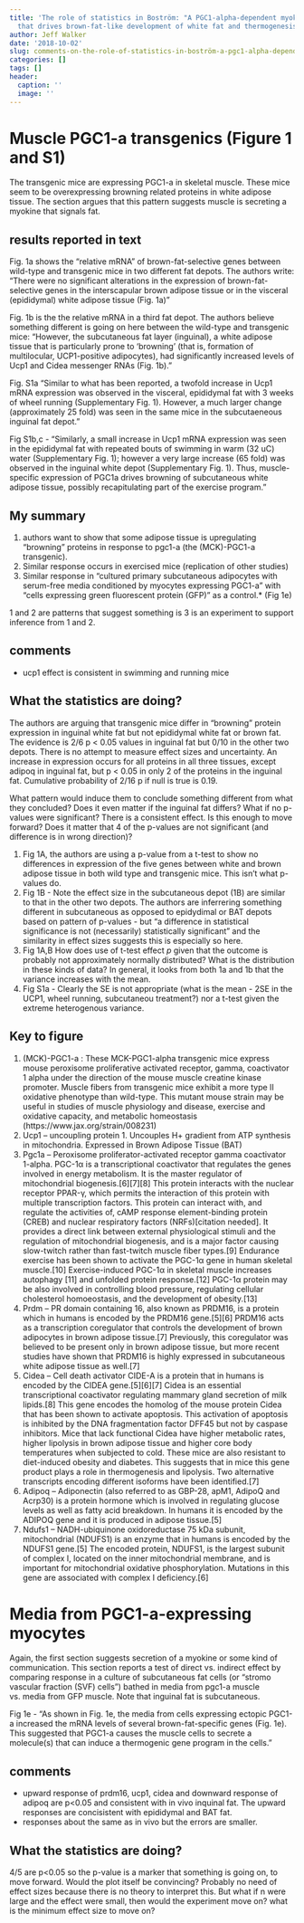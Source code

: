 ```yaml
---
title: 'The role of statistics in Boström: "A PGC1-alpha-dependent myokine
  that drives brown-fat-like development of white fat and thermogenesis"'
author: Jeff Walker
date: '2018-10-02'
slug: comments-on-the-role-of-statistics-in-boström-a-pgc1-alpha-dependent-myokine-that-drives-brown-fat-like-development-of-white-fat-and-thermogenesis
categories: []
tags: []
header:
  caption: ''
  image: ''
---
```


# Muscle PGC1-a transgenics (Figure 1 and S1)

The transgenic mice are expressing PGC1-a in skeletal muscle. These mice seem to be overexpressing browning related proteins in white adipose tissue. The section argues that this pattern suggests muscle is secreting a myokine that signals fat.

## results reported in text
Fig. 1a shows the "relative mRNA" of brown-fat-selective genes between wild-type and transgenic mice in two different fat depots. The authors write: "There were no significant alterations in the expression of brown-fat-selective genes in the interscapular brown adipose tissue or in the visceral (epididymal) white adipose tissue (Fig. 1a)"

Fig. 1b is the the relative mRNA in a third fat depot. The authors believe something different is going on here between the wild-type and transgenic mice: "However, the subcutaneous fat layer (inguinal), a white adipose tissue that is particularly prone to ‘browning’ (that is, formation of multilocular, UCP1-positive adipocytes), had significantly increased levels of Ucp1 and Cidea messenger RNAs (Fig. 1b)."

Fig. S1a "Similar to what has been reported, a twofold increase in Ucp1 mRNA expression was observed in the visceral, epididymal fat with 3 weeks of wheel running (Supplementary Fig. 1). However, a much larger change (approximately 25 fold) was seen in the same mice in the subcutaeneous inguinal fat depot. "

Fig S1b,c - "Similarly, a small increase in Ucp1 mRNA expression was seen in the epididymal fat with repeated bouts of swimming in warm (32 uC) water (Supplementary Fig. 1); however a very large increase (65 fold) was observed in the inguinal white depot (Supplementary Fig. 1). Thus, muscle-specific expression of PGC1a drives browning of subcutaneous white adipose tissue, possibly recapitulating part of the exercise program."

## My summary

1. authors want to show that some adipose tissue is upregulating "browning" proteins in response to pgc1-a (the (MCK)-PGC1-a transgenic).
2. Similar response occurs in exercised mice (replication of other studies)
3. Similar response in "cultured primary subcutaneous adipocytes with serum-free media conditioned by myocytes expressing PGC1-a" with "cells expressing green fluorescent protein (GFP)" as a control.* (Fig 1e)

1 and 2 are patterns that suggest something is 3 is an experiment to support inference from 1 and 2.

## comments
- ucp1 effect is consistent in swimming and running mice

## What the statistics are doing?
The authors are arguing that transgenic mice differ in "browning" protein expression in inguinal white fat but not epididymal white fat or brown fat. The evidence is 2/6 p < 0.05 values in inguinal fat but 0/10 in the other two depots. There is no attempt to measure effect sizes and uncertainty. An increase in expression occurs for all proteins in all three tissues, except adipoq in inguinal fat, but p < 0.05 in only 2 of the proteins in the inguinal fat. Cumulative probability of 2/16 p if null is true is 0.19.

What pattern would induce them to conclude something different from what they concluded? Does it even matter if the inguinal fat differs? What if no p-values were significant? There is a consistent effect. Is this enough to move forward? Does it matter that 4 of the p-values are not significant (and difference is in wrong direction)?

1. Fig 1A, the authors are using a p-value from a t-test to show no differences in expression of the five genes between white and brown adipose tissue in both wild type and transgenic mice. This isn't what p-values do.
2. Fig 1B - Note the effect size in the subcutaneous depot (1B) are similar to that in the other two depots. The authors are inferrering something different in subcutaneous as opposed to epidydimal or BAT depots based on pattern of p-values - but "a difference in statistical significance is not (necessarily) statistically significant" and the similarity in effect sizes suggests this is especially so here.
3. Fig 1A,B How does use of t-test effect $p$ given that the outcome is probably not approximately normally distributed? What is the distribution in these kinds of data? In general, it looks from both 1a and 1b that the variance increases with the mean.
4. Fig S1a - Clearly the SE is not appropriate (what is the mean - 2SE in the UCP1, wheel running, subcutaneou treatment?) nor a t-test given the extreme heterogenous variance.

## Key to figure
1. (MCK)-PGC1-a : These MCK-PGC1-alpha transgenic mice express mouse peroxisome proliferative activated receptor, gamma, coactivator 1 alpha under the direction of the mouse muscle creatine kinase promoter. Muscle fibers from transgenic mice exhibit a more type II oxidative phenotype than wild-type. This mutant mouse strain may be useful in studies of muscle physiology and disease, exercise and oxidative capacity, and metabolic homeostasis (https://www.jax.org/strain/008231)
2. Ucp1 -- uncoupling protein 1. Uncouples H+ gradient from ATP synthesis in mitochondria. Expressed in Brown Adipose Tissue (BAT)
3. Pgc1a -- Peroxisome proliferator-activated receptor gamma coactivator 1-alpha. PGC-1α is a transcriptional coactivator that regulates the genes involved in energy metabolism. It is the master regulator of mitochondrial biogenesis.[6][7][8] This protein interacts with the nuclear receptor PPAR-γ, which permits the interaction of this protein with multiple transcription factors. This protein can interact with, and regulate the activities of, cAMP response element-binding protein (CREB) and nuclear respiratory factors (NRFs)[citation needed]. It provides a direct link between external physiological stimuli and the regulation of mitochondrial biogenesis, and is a major factor causing slow-twitch rather than fast-twitch muscle fiber types.[9] Endurance exercise has been shown to activate the PGC-1α gene in human skeletal muscle.[10] Exercise-induced PGC-1α in skeletal muscle increases autophagy [11] and unfolded protein response.[12] PGC-1α protein may be also involved in controlling blood pressure, regulating cellular cholesterol homoeostasis, and the development of obesity.[13]
4. Prdm -- PR domain containing 16, also known as PRDM16, is a protein which in humans is encoded by the PRDM16 gene.[5][6] PRDM16 acts as a transcription coregulator that controls the development of brown adipocytes in brown adipose tissue.[7] Previously, this coregulator was believed to be present only in brown adipose tissue, but more recent studies have shown that PRDM16 is highly expressed in subcutaneous white adipose tissue as well.[7]
5. Cidea -- Cell death activator CIDE-A is a protein that in humans is encoded by the CIDEA gene.[5][6][7] Cidea is an essential transcriptional coactivator regulating mammary gland secretion of milk lipids.[8] This gene encodes the homolog of the mouse protein Cidea that has been shown to activate apoptosis. This activation of apoptosis is inhibited by the DNA fragmentation factor DFF45 but not by caspase inhibitors. Mice that lack functional Cidea have higher metabolic rates, higher lipolysis in brown adipose tissue and higher core body temperatures when subjected to cold. These mice are also resistant to diet-induced obesity and diabetes. This suggests that in mice this gene product plays a role in thermogenesis and lipolysis. Two alternative transcripts encoding different isoforms have been identified.[7]
6. Adipoq -- Adiponectin (also referred to as GBP-28, apM1, AdipoQ and Acrp30) is a protein hormone which is involved in regulating glucose levels as well as fatty acid breakdown. In humans it is encoded by the ADIPOQ gene and it is produced in adipose tissue.[5]
7. Ndufs1 -- NADH-ubiquinone oxidoreductase 75 kDa subunit, mitochondrial (NDUFS1) is an enzyme that in humans is encoded by the NDUFS1 gene.[5] The encoded protein, NDUFS1, is the largest subunit of complex I, located on the inner mitochondrial membrane, and is important for mitochondrial oxidative phosphorylation. Mutations in this gene are associated with complex I deficiency.[6]

# Media from PGC1-a-expressing myocytes

Again, the first section suggests secretion of a myokine or some kind of communication. This section reports a test of direct vs. indirect effect by comparing response in a culture of subcutaneous fat cells (or "stromo vascular fraction (SVF) cells") bathed in media from pgc1-a muscle vs. media from GFP muscle. Note that inguinal fat is subcutaneous.

Fig 1e - "As shown in Fig. 1e, the media from cells expressing ectopic PGC1-a increased the mRNA levels of several brown-fat-specific genes (Fig. 1e). This suggested that PGC1-a causes the muscle cells to secrete a molecule(s) that can induce a thermogenic gene program in the cells."

## comments
- upward response of prdm16, ucp1, cidea and downward response of adipoq are p<0.05 and consistent with in vivo inquinal fat. The upward responses are concisistent with epididymal and BAT fat.
- responses about the same as in vivo but the errors are smaller.

## What the statistics are doing?
4/5 are p<0.05 so the p-value is a marker that something is going on, to move forward. Would the plot itself be convincing? Probably no need of effect sizes because there is no theory to interpret this. But what if n were large and the effect were small, then would the experiment move on? what is the minimum effect size to move on?
